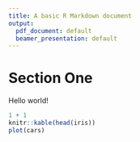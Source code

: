 ```yaml
---
title: A basic R Markdown document
output:
  pdf_document: default
  beamer_presentation: default
---
```


# Section One

Hello world!

```r
1 + 1
knitr::kable(head(iris))
plot(cars)
```

